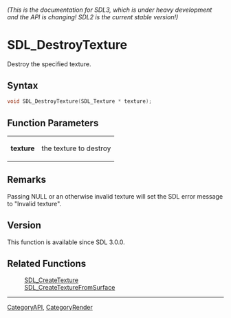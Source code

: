 ====== (This is the documentation for SDL3, which is under heavy development and the API is changing! SDL2 is the current stable version!) ======
= SDL_DestroyTexture =

Destroy the specified texture.

== Syntax ==

<syntaxhighlight lang='c'>
void SDL_DestroyTexture(SDL_Texture * texture);
</syntaxhighlight>

== Function Parameters ==

{|
|'''texture'''
|the texture to destroy
|}

== Remarks ==

Passing NULL or an otherwise invalid texture will set the SDL error message
to "Invalid texture".

== Version ==

This function is available since SDL 3.0.0.

== Related Functions ==

:[[SDL_CreateTexture]]
:[[SDL_CreateTextureFromSurface]]

----
[[CategoryAPI]], [[CategoryRender]]


